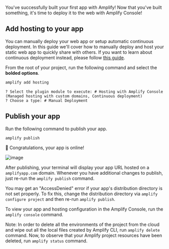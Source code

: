You've successfully built your first app with Amplify! Now that you've built something, it's time to deploy it to the web with Amplify Console!

## Add hosting to your app

You can manually deploy your web app or setup automatic continuous deployment. In this guide we'll cover how to manually deploy and host your static web app to quickly share with others. If you want to learn about continuous deployment instead, please follow [this guide](https://docs.aws.amazon.com/amplify/latest/userguide/multi-environments.html#standard).

From the root of your project, run the following command and select the **bolded options**.

```bash
amplify add hosting
```

```console
? Select the plugin module to execute: # Hosting with Amplify Console (Managed hosting with custom domains, Continuous deployment)
? Choose a type: # Manual Deployment
```

## Publish your app

Run the following command to publish your app.

```bash
amplify publish
```

👏 Congratulations, your app is online!

![image](/images/browser-published-updated.png)

After publishing, your terminal will display your app URL hosted on a `amplifyapp.com` domain. Whenever you have additional changes to publish, just re-run the `amplify publish` command.

You may get an "AccessDenied" error if your app's distribution directory is not set properly. To fix this, change the distribution directory via `amplify configure project` and then re-run `amplify publish`.

To view your app and hosting configuration in the Amplify Console, run the `amplify console` command.

Note: In order to delete all the environments of the project from the cloud and wipe out all the local files created by Amplify CLI, run `amplify delete` command. Now, to observe that your Amplify project resources have been deleted, run `amplify status` command.
